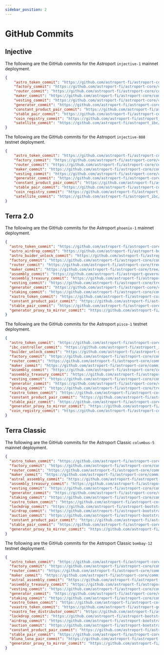 ```yaml
---
sidebar_position: 2
---
```


# GitHub Commits

## Injective

The following are the GitHub commits for the Astroport `injective-1` mainnet deployment.

```json
{
    "astro_token_commit": "https://github.com/astroport-fi/astroport-core/commit/874f5e7fa38e735c1c9ce5b15e737868c7b31e49",
    "factory_commit": "https://github.com/astroport-fi/astroport-core/commit/874f5e7fa38e735c1c9ce5b15e737868c7b31e49",
    "router_commit": "https://github.com/astroport-fi/astroport-core/commit/874f5e7fa38e735c1c9ce5b15e737868c7b31e49",
    "maker_commit": "https://github.com/astroport-fi/astroport-core/commit/874f5e7fa38e735c1c9ce5b15e737868c7b31e49",
    "vesting_commit": "https://github.com/astroport-fi/astroport-core/commit/874f5e7fa38e735c1c9ce5b15e737868c7b31e49",
    "generator_commit": "https://github.com/astroport-fi/astroport-core/commit/874f5e7fa38e735c1c9ce5b15e737868c7b31e49",
    "constant_product_pair_commit": "https://github.com/astroport-fi/astroport-core/commit/874f5e7fa38e735c1c9ce5b15e737868c7b31e49",
    "stable_pair_commit": "https://github.com/astroport-fi/astroport-core/commit/874f5e7fa38e735c1c9ce5b15e737868c7b31e49",
    "coin_registry_commit": "https://github.com/astroport-fi/astroport_core/commit/874f5e7fa38e735c1c9ce5b15e737868c7b31e49",
    "satellite_commit": "https://github.com/astroport-fi/astroport_ibc/commit/a1ad1ea0d6b89e0f428375ce2daf99d7d320f839",
}
```

The following are the GitHub commits for the Astroport `injective-888` testnet deployment.

```json 
{
    "astro_token_commit": "https://github.com/astroport-fi/astroport-core/commit/874f5e7fa38e735c1c9ce5b15e737868c7b31e49",
    "factory_commit": "https://github.com/astroport-fi/astroport-core/commit/874f5e7fa38e735c1c9ce5b15e737868c7b31e49",
    "router_commit": "https://github.com/astroport-fi/astroport-core/commit/874f5e7fa38e735c1c9ce5b15e737868c7b31e49",
    "maker_commit": "https://github.com/astroport-fi/astroport-core/commit/874f5e7fa38e735c1c9ce5b15e737868c7b31e49",
    "vesting_commit": "https://github.com/astroport-fi/astroport-core/commit/874f5e7fa38e735c1c9ce5b15e737868c7b31e49",
    "generator_commit": "https://github.com/astroport-fi/astroport-core/commit/874f5e7fa38e735c1c9ce5b15e737868c7b31e49",
    "constant_product_pair_commit": "https://github.com/astroport-fi/astroport-core/commit/874f5e7fa38e735c1c9ce5b15e737868c7b31e49",
    "stable_pair_commit": "https://github.com/astroport-fi/astroport-core/commit/874f5e7fa38e735c1c9ce5b15e737868c7b31e49",
    "coin_registry_commit": "https://github.com/astroport-fi/astroport_core/commit/874f5e7fa38e735c1c9ce5b15e737868c7b31e49",
    "satellite_commit": "https://github.com/astroport-fi/astroport_ibc/commit/a1ad1ea0d6b89e0f428375ce2daf99d7d320f839",
}
```

## Terra 2.0

The following are the GitHub commits for the Astroport `phoenix-1` mainnet deployment.

```json
{
  "astro_token_commit": "https://github.com/astroport-fi/astroport-core/tree/c216ecd4f350113316be44d06a95569f451ac681",
  "astro_airdrop_commit": "https://github.com/astroport-fi/astroport-bootstrapping/commit/42664661f35ba5bca24682fb2d2470356817e00a",
  "astro_buider_unlock_commit": "https://github.com/astroport-fi/astroport-governance/commit/db7464032cf7b377facb76c3f82dea20cb111d4c",
  "factory_commit": "https://github.com/astroport-fi/astroport-core/commit/126d43216111df786472fe2a845c1e2fadfe4a36",
  "router_commit": "https://github.com/astroport-fi/astroport-core/tree/c216ecd4f350113316be44d06a95569f451ac681",
  "maker_commit": "https://github.com/astroport-fi/astroport-core/tree/c216ecd4f350113316be44d06a95569f451ac681",
  "assembly_commit": "https://github.com/astroport-fi/astroport-governance/commit/b52bbd4b54ff1efe6c733316c3d8ef1f8e3f434a",
  "assembly_treasury_commit": "https://github.com/astroport-fi/astroport-core/tree/c216ecd4f350113316be44d06a95569f451ac681",
  "vesting_commit": "https://github.com/astroport-fi/astroport-core/tree/c216ecd4f350113316be44d06a95569f451ac681",
  "generator_commit": "https://github.com/astroport-fi/astroport-core/commit/126d43216111df786472fe2a845c1e2fadfe4a36",
  "staking_commit": "https://github.com/astroport-fi/astroport-core/commit/d67e1f5289b6ffb6a557748eca7eb1e061ce87a5",
  "xastro_token_commit": "https://github.com/astroport-fi/astroport-core/tree/c216ecd4f350113316be44d06a95569f451ac681",
  "constant_product_pair_commit": "https://github.com/astroport-fi/astroport-core/commit/7bedc6f27e59ef8b921a0980be9bc30c4aab7459",
  "stable_pair_commit": "https://github.com/astroport-fi/astroport-core/tree/c216ecd4f350113316be44d06a95569f451ac681",
  "generator_proxy_to_mirror_commit": "https://github.com/astroport-fi/astroport-core/tree/c216ecd4f350113316be44d06a95569f451ac681"
}
```

The following are the GitHub commits for the Astroport `pisco-1` testnet deployment.

```json
{
  "astro_token_commit": "https://github.com/astroport-fi/astroport-core/tree/c216ecd4f350113316be44d06a95569f451ac681",
  "ibc_controller_commit": "https://github.com/astroport-fi/astroport_ibc/commit/fdbce9ff317216ef939560e81be7811bbf4fcfa0",
  "builder_unlock_commit": "https://github.com/astroport-fi/astroport-governance/commit/098c992f47b2c8be1110fd7f5a36a7e0b9598d29",
  "factory_commit": "https://github.com/astroport-fi/astroport-core/commit/042b0768951422099f5d77224c320978cbfa92cc",
  "router_commit": "https://github.com/astroport-fi/astroport-core/commit/042b0768951422099f5d77224c320978cbfa92cc",
  "maker_commit": "https://github.com/astroport-fi/astroport-core/commit/042b0768951422099f5d77224c320978cbfa92cc",
  "assembly_commit": "https://github.com/astroport-fi/astroport-core/commit/88580c6249222f276819811c907ebda4d8c18941",
  "assembly_treasury_commit": "https://github.com/astroport-fi/astroport-core/tree/c216ecd4f350113316be44d06a95569f451ac681",
  "vesting_commit": "https://github.com/astroport-fi/astroport-core/commit/042b0768951422099f5d77224c320978cbfa92cc",
  "generator_commit": "https://github.com/astroport-fi/astroport-core/commit/f3f7723b3103be23c02f2cb0874e79254e83f4e2",
  "staking_commit": "https://github.com/astroport-fi/astroport-core/tree/c216ecd4f350113316be44d06a95569f451ac681",
  "xastro_token_commit": "https://github.com/astroport-fi/astroport-core/tree/c216ecd4f350113316be44d06a95569f451ac681",
  "constant_product_pair_commit": "https://github.com/astroport-fi/astroport-core/commit/7bedc6f27e59ef8b921a0980be9bc30c4aab7459",
  "stable_pair_commit": "https://github.com/astroport-fi/astroport-core/tree/c216ecd4f350113316be44d06a95569f451ac681",
  "generator_proxy_to_mirror_commit": "https://github.com/astroport-fi/astroport-core/tree/6d96537b2893d23ce848193698186876bb552cb1",
  "coin_registry_commit": "https://github.com/astroport-fi/astroport-core/commit/042b0768951422099f5d77224c320978cbfa92cc"
}
```

## Terra Classic

The following are the GitHub commits for the Astroport Classic `columbus-5` mainnet deployment.

```json
{
  "astro_token_commit": "https://github.com/astroport-fi/astroport-core/commit/a9efa52922c33bf60bfd2623d009ca72f5fb21a5",
  "factory_commit": "https://github.com/astroport-fi/astroport-core/commit/0ed3a81c70082e6e04557404272d0f705c816f80",
  "router_commit": "https://github.com/astroport-fi/astroport-core/commit/c4dc11fc8157a78697c05a9e85e698045570e74a",
  "maker_commit": "https://github.com/astroport-fi/astroport-core/commit/dd1e682f196dd0e3d382fda7bea6737f104f39c7",
  "astral_assembly_commit": "https://github.com/astroport-fi/astroport-governance/commit/97992e690e728bde16ee0fb99d8d7b0f41cbb492",
  "assembly_treasury_commit": "https://github.com/astroport-fi/astroport-core/commit/973aab9419229cb221023066f96b18f2edf75ba8",
  "vesting_commit": "https://github.com/astroport-fi/astroport-core/commit/76e8f556f1aab91af94439d2f5d7ac9a6d6c7c23",
  "generator_commit": "https://github.com/astroport-fi/astroport-core/commit/ee098672c3e4ebb6655d29aa96382e86437b4a3e",
  "staking_commit": "https://github.com/astroport-fi/astroport-core/commit/dd1e682f196dd0e3d382fda7bea6737f104f39c7",
  "xastro_token_commit": "https://github.com/astroport-fi/astroport-core/commit/dd1e682f196dd0e3d382fda7bea6737f104f39c7",
  "lockdrop_commit": "https://github.com/astroport-fi/astroport-bootstrapping/commit/c247513cc50e30ac2f7b5f2518caf555584a7cf1",
  "airdrop_commit": "https://github.com/astroport-fi/astroport-bootstrapping/commit/c247513cc50e30ac2f7b5f2518caf555584a7cf1",
  "auction_commit": "https://github.com/astroport-fi/astroport-bootstrapping/commit/c247513cc50e30ac2f7b5f2518caf555584a7cf1",
  "constant_product_pair_commit": "https://github.com/astroport-fi/astroport-core/commit/0ed3a81c70082e6e04557404272d0f705c816f80",
  "stable_pair_commit": "https://github.com/astroport-fi/astroport-core/commit/0ed3a81c70082e6e04557404272d0f705c816f80",
  "generator_proxy_to_mirror_commit": "https://github.com/astroport-fi/astro-generator-proxy-contracts/commit/e9b18aeb998f0fb7b869f622cc3fbc70ea2c2582"
}
```

The following are the GitHub commits for the Astroport Classic `bombay-12` testnet deployment.

```json
{
  "astro_token_commit": "https://github.com/astroport-fi/astroport-core/commit/a9efa52922c33bf60bfd2623d009ca72f5fb21a5",
  "factory_commit": "https://github.com/astroport-fi/astroport-core/commit/0ed3a81c70082e6e04557404272d0f705c816f80",
  "router_commit": "https://github.com/astroport-fi/astroport-core/commit/c4dc11fc8157a78697c05a9e85e698045570e74a",
  "maker_commit": "https://github.com/astroport-fi/astroport-core/commit/dd1e682f196dd0e3d382fda7bea6737f104f39c7",
  "astral_assembly_commit": "https://github.com/astroport-fi/astroport-governance/commit/085a98b07065124dde7a386a28687c6ee96ba66f",
  "assembly_treasury_commit": "https://github.com/astroport-fi/astroport-core/commit/973aab9419229cb221023066f96b18f2edf75ba8",
  "vesting_commit": "https://github.com/astroport-fi/astroport-core/commit/76e8f556f1aab91af94439d2f5d7ac9a6d6c7c23",
  "generator_commit": "https://github.com/astroport-fi/astroport-core/commit/dbe050260b111e927a8282217c882b05e0632bea",
  "staking_commit": "https://github.com/astroport-fi/astroport-core/commit/dd1e682f196dd0e3d382fda7bea6737f104f39c7",
  "xastro_token_commit": "https://github.com/astroport-fi/astroport-core/commit/dd1e682f196dd0e3d382fda7bea6737f104f39c7",
  "vxastro_token_commit": "https://github.com/astroport-fi/astroport-governance/commit/c7d88dc2bdb2e1b5ba1bf7ba9de0dd92046d8479",
  "vxastro_fee_distributor_commit": "https://github.com/astroport-fi/astroport-governance/commit/c7d88dc2bdb2e1b5ba1bf7ba9de0dd92046d8479",
  "lockdrop_commit": "https://github.com/astroport-fi/astroport-bootstrapping/commit/31be27283ebe0473898000268d1a75cba3960062",
  "airdrop_commit": "https://github.com/astroport-fi/astroport-bootstrapping/commit/c247513cc50e30ac2f7b5f2518caf555584a7cf1",
  "auction_commit": "https://github.com/astroport-fi/astroport-bootstrapping/commit/c247513cc50e30ac2f7b5f2518caf555584a7cf1",
  "constant_product_pair_commit": "https://github.com/astroport-fi/astroport-core/commit/0ed3a81c70082e6e04557404272d0f705c816f80",
  "stable_pair_commit": "https://github.com/astroport-fi/astroport-core/commit/0ed3a81c70082e6e04557404272d0f705c816f80",
  "bluna_luna_pair_commit": "https://github.com/astroport-fi/astroport-core/commit/0efe86e258f432cf6c777370b59fce7263b46fc5",
  "generator_proxy_to_mirror_commit": "https://github.com/astroport-fi/astro-generator-proxy-contracts/commit/e9b18aeb998f0fb7b869f622cc3fbc70ea2c2582"
}
```